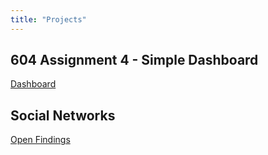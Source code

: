 ```yaml
---
title: "Projects"
---
```


## 604 Assignment 4 - Simple Dashboard

[Dashboard](files/assignment4.html)

## Social Networks
<a href = "files/DACSS 695N Final.pdf"
target="_blank">Open Findings</a>